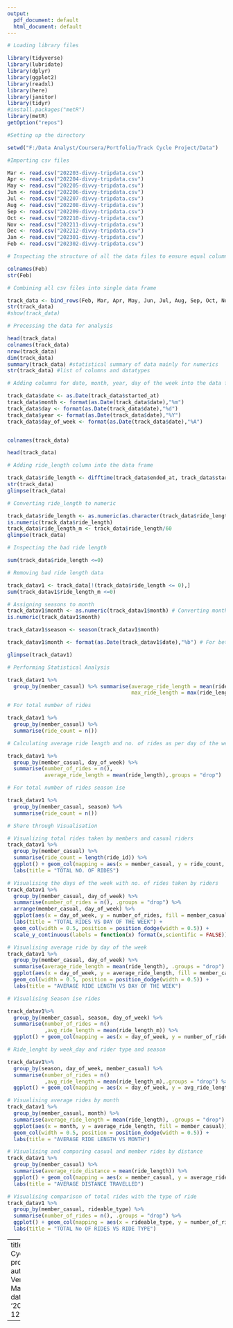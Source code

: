 ---
output:
  pdf_document: default
  html_document: default
---

```{r }
# Loading library files

library(tidyverse)
library(lubridate)
library(dplyr)
library(ggplot2)
library(readxl)
library(here)
library(janitor)
library(tidyr)
#install.packages("metR")
library(metR)
getOption("repos")

#Setting up the directory

setwd("F:/Data Analyst/Coursera/Portfolio/Track Cycle Project/Data")

#Importing csv files

Mar <- read.csv("202203-divvy-tripdata.csv")
Apr <- read.csv("202204-divvy-tripdata.csv")
May <- read.csv("202205-divvy-tripdata.csv")
Jun <- read.csv("202206-divvy-tripdata.csv")
Jul <- read.csv("202207-divvy-tripdata.csv")
Aug <- read.csv("202208-divvy-tripdata.csv")
Sep <- read.csv("202209-divvy-tripdata.csv")
Oct <- read.csv("202210-divvy-tripdata.csv")
Nov <- read.csv("202211-divvy-tripdata.csv")
Dec <- read.csv("202212-divvy-tripdata.csv")
Jan <- read.csv("202301-divvy-tripdata.csv")
Feb <- read.csv("202302-divvy-tripdata.csv")

# Inspecting the structure of all the data files to ensure equal columns and appropriate datatypes.

colnames(Feb)
str(Feb)

# Combining all csv files into single data frame

track_data <- bind_rows(Feb, Mar, Apr, May, Jun, Jul, Aug, Sep, Oct, Nov, Dec, Jan)
str(track_data)
#show(track_data)

# Processing the data for analysis

head(track_data)
colnames(track_data)
nrow(track_data)
dim(track_data)
summary(track_data) #statistical summary of data mainly for numerics
str(track_data) #list of columns and datatypes

# Adding columns for date, month, year, day of the week into the data frame

track_data$date <- as.Date(track_data$started_at)
track_data$month <- format(as.Date(track_data$date),"%m")
track_data$day <- format(as.Date(track_data$date),"%d")
track_data$year <- format(as.Date(track_data$date),"%Y")
track_data$day_of_week <- format(as.Date(track_data$date),"%A")


colnames(track_data)

head(track_data)

# Adding ride_length column into the data frame

track_data$ride_length <- difftime(track_data$ended_at, track_data$started_at)
str(track_data)
glimpse(track_data)

# Converting ride_length to numeric

track_data$ride_length <- as.numeric(as.character(track_data$ride_length))
is.numeric(track_data$ride_length)
track_data$ride_length_m <- track_data$ride_length/60
glimpse(track_data)

# Inspecting the bad ride length

sum(track_data$ride_length <=0)

# Removing bad ride length data

track_datav1 <- track_data[!(track_data$ride_length <= 0),]
sum(track_datav1$ride_length_m <=0)

# Assigning seasons to month
track_datav1$month <- as.numeric(track_datav1$month) # Converting month to numeric
is.numeric(track_datav1$month)

track_datav1$season <- season(track_datav1$month)

track_datav1$month <- format(as.Date(track_datav1$date),"%b") # For better anlysis

glimpse(track_datav1)

# Performing Statistical Analysis

track_datav1 %>% 
  group_by(member_casual) %>% summarise(average_ride_length = mean(ride_length), median_length = median(ride_length),
                                        max_ride_length = max(ride_length), min_ride_length = min(ride_length))

# For total number of rides

track_datav1 %>%
  group_by(member_casual) %>%
  summarise(ride_count = n())

# Calculating average ride length and no. of rides as per day of the week.

track_datav1 %>%
  group_by(member_casual, day_of_week) %>%
  summarise(number_of_rides = n(),
            average_ride_length = mean(ride_length),.groups = "drop")

# For total number of rides season ise

track_datav1 %>%
  group_by(member_casual, season) %>%
  summarise(ride_count = n())

# Share through Visualisation

# Visualizing total rides taken by members and casual riders
track_datav1 %>%
  group_by(member_casual) %>%
  summarise(ride_count = length(ride_id)) %>%
  ggplot() + geom_col(mapping = aes(x = member_casual, y = ride_count, fill = member_casual), show.legend = FALSE) +
  labs(title = "TOTAL NO. OF RIDES")

# Visualising the days of the week with no. of rides taken by riders
track_datav1 %>%
  group_by(member_casual, day_of_week) %>%
  summarise(number_of_rides = n(), .groups = "drop") %>%
  arrange(member_casual, day_of_week) %>%
  ggplot(aes(x = day_of_week, y = number_of_rides, fill = member_casual)) +
  labs(title = "TOTAL RIDES VS DAY OF THE WEEK") +
  geom_col(width = 0.5, position = position_dodge(width = 0.5)) +
  scale_y_continuous(labels = function(x) format(x,scientific = FALSE))

# Visualising average ride by day of the week
track_datav1 %>%
  group_by(member_casual, day_of_week) %>%
  summarise(average_ride_length = mean(ride_length), .groups = "drop") %>%
  ggplot(aes(x = day_of_week, y = average_ride_length, fill = member_casual)) +
  geom_col(width = 0.5, position = position_dodge(width = 0.5)) +
  labs(title = "AVERAGE RIDE LENGTH VS DAY OF THE WEEK")

# Visualising Season ise rides

track_datav1%>%
  group_by(member_casual, season, day_of_week) %>%   
  summarise(number_of_rides = n()						 
            ,avg_ride_length = mean(ride_length_m)) %>% 
  ggplot() + geom_col(mapping = aes(x = day_of_week, y = number_of_rides, fill = member_casual), position = "dodge") + facet_wrap(~season) + scale_y_continuous(breaks = seq(0, 400000, by = 50000))

# Ride_lenght by week_day and rider type and season

track_datav1%>%
  group_by(season, day_of_week, member_casual) %>%   
  summarise(number_of_rides = n()						 
            ,avg_ride_length = mean(ride_length_m),.groups = "drop") %>% 
  ggplot() + geom_col(mapping = aes(x = day_of_week, y = avg_ride_length, fill = member_casual), position = "dodge") + facet_wrap(~season) + scale_y_continuous(breaks = seq(0, 50, by = 10))

# Visualising average rides by month
track_datav1 %>%
  group_by(member_casual, month) %>%
  summarise(average_ride_length = mean(ride_length), .groups = "drop") %>%
  ggplot(aes(x = month, y = average_ride_length, fill = member_casual)) +
  geom_col(width = 0.5, position = position_dodge(width = 0.5)) +
  labs(title = "AVERAGE RIDE LENGTH VS MONTH")

# Visualising and comparing casual and member rides by distance
track_datav1 %>%
  group_by(member_casual) %>%
  summarise(average_ride_distance = mean(ride_length)) %>%
  ggplot() + geom_col(mapping = aes(x = member_casual, y = average_ride_distance, fill = member_casual), show.legend = FALSE) +
  labs(title = "AVERAGE DISTANCE TRAVELLED")

# Visualising comparison of total rides with the type of ride
track_datav1 %>%
  group_by(member_casual, rideable_type) %>%
  summarise(number_of_rides = n(), .groups = "drop") %>%
  ggplot() + geom_col(mapping = aes(x = rideable_type, y = number_of_rides, fill = member_casual), show.legend = TRUE) +
  labs(title = "TOTAL No OF RIDES VS RIDE TYPE")
```



---
title: Cyclist-project.R
author: Venkatesh Malladi
date: '2023-12-31'

---
